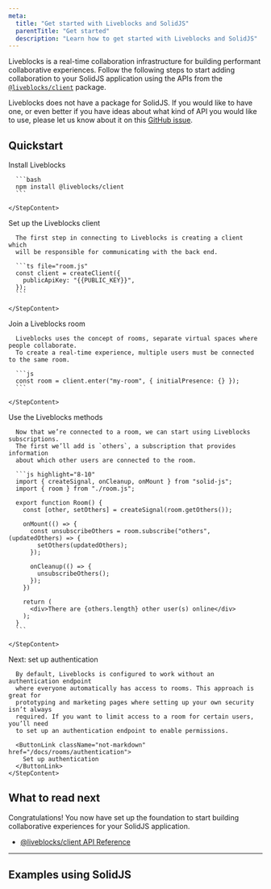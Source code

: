 ```yaml
---
meta:
  title: "Get started with Liveblocks and SolidJS"
  parentTitle: "Get started"
  description: "Learn how to get started with Liveblocks and SolidJS"
---
```


Liveblocks is a real-time collaboration infrastructure for building performant
collaborative experiences. Follow the following steps to start adding
collaboration to your SolidJS application using the APIs from the
[`@liveblocks/client`](/docs/api-reference/liveblocks-client) package.

<Banner title="Official package">

Liveblocks does not have a package for SolidJS. If you would like to have one,
or even better if you have ideas about what kind of API you would like to use,
please let us know about it on this
[GitHub issue](https://github.com/liveblocks/liveblocks/issues/672).

</Banner>

## Quickstart

<Steps>
  <Step>
    <StepTitle>Install Liveblocks</StepTitle>
    <StepContent>

      ```bash
      npm install @liveblocks/client
      ```

    </StepContent>

  </Step>
  <Step>
    <StepTitle>Set up the Liveblocks client</StepTitle>
    <StepContent>

      The first step in connecting to Liveblocks is creating a client which
      will be responsible for communicating with the back end.

      ```ts file="room.js"
      const client = createClient({
        publicApiKey: "{{PUBLIC_KEY}}",
      });
      ```

    </StepContent>

  </Step>

  <Step>
    <StepTitle>Join a Liveblocks room</StepTitle>
    <StepContent>

      Liveblocks uses the concept of rooms, separate virtual spaces where people collaborate.
      To create a real-time experience, multiple users must be connected to the same room.

      ```js
      const room = client.enter("my-room", { initialPresence: {} });
      ```

    </StepContent>

  </Step>

  <Step>
    <StepTitle>Use the Liveblocks methods</StepTitle>
    <StepContent>

      Now that we’re connected to a room, we can start using Liveblocks subscriptions.
      The first we’ll add is `others`, a subscription that provides information
      about which other users are connected to the room.

      ```js highlight="8-10"
      import { createSignal, onCleanup, onMount } from "solid-js";
      import { room } from "./room.js";

      export function Room() {
        const [other, setOthers] = createSignal(room.getOthers());

        onMount(() => {
          const unsubscribeOthers = room.subscribe("others", (updatedOthers) => {
            setOthers(updatedOthers);
          });

          onCleanup(() => {
            unsubscribeOthers();
          });
        })

        return (
          <div>There are {others.length} other user(s) online</div>
        );
      }
      ```

    </StepContent>

  </Step>
  
  <Step lastStep>
    <StepTitle>Next: set up authentication</StepTitle>
    <StepContent>
    
      By default, Liveblocks is configured to work without an authentication endpoint
      where everyone automatically has access to rooms. This approach is great for
      prototyping and marketing pages where setting up your own security isn’t always
      required. If you want to limit access to a room for certain users, you’ll need
      to set up an authentication endpoint to enable permissions.

      <ButtonLink className="not-markdown" href="/docs/rooms/authentication">
        Set up authentication
      </ButtonLink>
    </StepContent>

  </Step>
</Steps>

## What to read next

Congratulations! You now have set up the foundation to start building
collaborative experiences for your SolidJS application.

- [@liveblocks/client API Reference](/docs/api-reference/liveblocks-client)

---

## Examples using SolidJS

<ListGrid columns={2}>
  <ExampleCard
    example={{
      title: "Live Avatar Stack",
      slug: "live-avatar-stack/solidjs-live-avatars",
      image: "/images/examples/thumbnails/live-avatar-stack.jpg",
    }}
    technologies={["nextjs", "nuxtjs", "vuejs", "sveltekit", "solidjs"]}
    openInNewWindow
  />
  <ExampleCard
    example={{
      title: "Live Cursors",
      slug: "live-cursors/solidjs-live-cursors",
      image: "/images/examples/thumbnails/live-cursors.jpg",
    }}
    technologies={["nextjs", "nuxtjs", "vuejs", "sveltekit", "solidjs"]}
    openInNewWindow
  />
</ListGrid>
